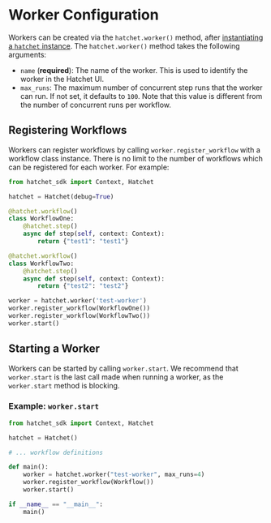 # Worker Configuration

Workers can be created via the `hatchet.worker()` method, after [instantiating a `hatchet` instance](./client). The `hatchet.worker()` method takes the following arguments:

- `name` (**required**): The name of the worker. This is used to identify the worker in the Hatchet UI.
- `max_runs`: The maximum number of concurrent step runs that the worker can run. If not set, it defaults to `100`. Note that this value is different from the number of concurrent runs per workflow.

## Registering Workflows

Workers can register workflows by calling `worker.register_workflow` with a workflow class instance. There is no limit to the number of workflows which can be registered for each worker. For example:

```py
from hatchet_sdk import Context, Hatchet

hatchet = Hatchet(debug=True)

@hatchet.workflow()
class WorkflowOne:
    @hatchet.step()
    async def step(self, context: Context):
        return {"test1": "test1"}

@hatchet.workflow()
class WorkflowTwo:
    @hatchet.step()
    async def step(self, context: Context):
        return {"test2": "test2"}

worker = hatchet.worker('test-worker')
worker.register_workflow(WorkflowOne())
worker.register_workflow(WorkflowTwo())
worker.start()
```

## Starting a Worker

Workers can be started by calling `worker.start`. We recommend that `worker.start` is the last call made when running a worker, as the `worker.start` method is blocking.

### Example: `worker.start`

```py
from hatchet_sdk import Context, Hatchet

hatchet = Hatchet()

# ... workflow definitions

def main():
    worker = hatchet.worker("test-worker", max_runs=4)
    worker.register_workflow(Workflow())
    worker.start()

if __name__ == "__main__":
    main()
```
